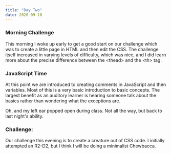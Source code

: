 ```yaml
---
title: "Day Two"
date: 2020-09-10
---
```


### Morning Challenge

This morning I woke up early to get a good start on our challenge which was to create a little page in HTML and then edit the CSS. The challenge itself increased in varying levels of difficulty, which was nice, and I did learn more about the precise difference between the \<thead> and the \<th> tag.

### JavaScript Time

At this point we are introduced to creating comments in JavaScript and then variables.
Most of this is a very basic introduction to basic concepts.
The largest benefit as an auditory learner is hearing someone talk about the basics rather than wondering what the exceptions are.

Oh, and my left ear popped open during class. Not all the way, but back to last night's ability.

### Challenge:
Our challenge this evening is to create a creature out of CSS code. I initially attempted an R2-D2, but I think I will be doing a minimalist Chewbacca.
